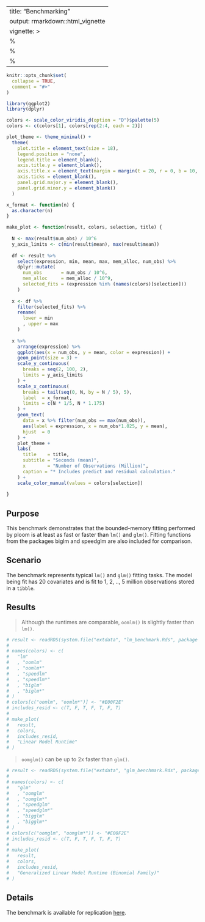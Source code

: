
---
title: "Benchmarking"
output: rmarkdown::html_vignette
vignette: >
  %\VignetteIndexEntry{Vignette Title}
  %\VignetteEngine{knitr::rmarkdown}
  %\VignetteEncoding{UTF-8}
---

```r
knitr::opts_chunk$set(
  collapse = TRUE,
  comment = "#>"
)
```

```r
library(ggplot2)
library(dplyr)
```


```r

colors <- scale_color_viridis_d(option = "D")$palette(5)
colors <- c(colors[1], colors[rep(2:4, each = 2)])

plot_theme <- theme_minimal() +
  theme(
    plot.title = element_text(size = 18),
    legend.position = "none",
    legend.title = element_blank(),
    axis.title.y = element_blank(),
    axis.title.x = element_text(margin = margin(t = 20, r = 0, b = 10, l = 0)),
    axis.ticks = element_blank(),
    panel.grid.major.y = element_blank(),
    panel.grid.minor.y = element_blank()
  )

x_format <- function(n) {
  as.character(n)
}

make_plot <- function(result, colors, selection, title) {
  
  N <- max(result$num_obs) / 10^6
  y_axis_limits <- c(min(result$mean), max(result$mean))
  
  df <- result %>%
    select(expression, min, mean, max, mem_alloc, num_obs) %>%
    dplyr::mutate(
      num_obs       = num_obs / 10^6,
      mem_alloc     = mem_alloc / 10^9,
      selected_fits = (expression %in% (names(colors)[selection]))
    )
  
  x <- df %>%
    filter(selected_fits) %>%
    rename(
      lower = min
      , upper = max
    )
  
  x %>%
    arrange(expression) %>%
    ggplot(aes(x = num_obs, y = mean, color = expression)) +
    geom_point(size = 3) +
    scale_y_continuous(
      breaks = seq(2, 100, 2),
      limits = y_axis_limits
    ) +
    scale_x_continuous(
      breaks = tail(seq(0, N, by = N / 5), 5),
      label  = x_format,
      limits = c(N * 1/5, N * 1.175)
    ) +
    geom_text(
      data = x %>% filter(num_obs == max(num_obs)),
      aes(label = expression, x = num_obs*1.025, y = mean),
      hjust  = 0
    ) +
    plot_theme +
    labs(
      title    = title,
      subtitle = "Seconds (mean)",
      x        = "Number of Observations (Million)",
      caption = "* Includes predict and residual calculation."
    ) +
    scale_color_manual(values = colors[selection])
  
}

```

## Purpose

This benchmark demonstrates that the bounded-memory fitting performed by ploom is at least as fast or faster than `lm()` and `glm()`. Fitting functions from the packages biglm and speedglm are also included for comparison.

## Scenario

The benchmark represents typical `lm()` and `glm()` fitting tasks.  The model being fit has 20 covariates and is fit to 1, 2, .., 5 million observations stored in a `tibble`.

## Results

> Although the runtimes are comparable, `oomlm()` is slightly faster than `lm()`.

```r

# result <- readRDS(system.file("extdata", "lm_benchmark.Rds", package = "ploom"))
# 
# names(colors) <- c(
#   "lm"
#   , "oomlm"
#   , "oomlm*"
#   , "speedlm"
#   , "speedlm*"
#   , "biglm"
#   , "biglm*"
# )
# colors[c("oomlm", "oomlm*")] <- "#E00F2E"
# includes_resid <- c(T, F, T, F, T, F, T)
# 
# make_plot(
#   result,
#   colors,
#   includes_resid,
#   "Linear Model Runtime"
# )

```

> `oomglm()` can be up to 2x faster than `glm()`.

```r

# result <- readRDS(system.file("extdata", "glm_benchmark.Rds", package = "ploom"))
# 
# names(colors) <- c(
#   "glm"
#   , "oomglm"
#   , "oomglm*"
#   , "speedglm"
#   , "speedglm*"
#   , "bigglm"
#   , "bigglm*"
# )
# colors[c("oomglm", "oomglm*")] <- "#E00F2E"
# includes_resid <- c(T, F, T, F, T, F, T)
# 
# make_plot(
#   result,
#   colors,
#   includes_resid,
#   "Generalized Linear Model Runtime (Binomial Family)"
# )

```

## Details

The benchmark is available for replication [here](https://github.com/blakeboswell/ploom/tree/master/benchmark).

<!-- Unlike `lm()` and `glm()`, fit functions from ploom, biglm, and speedglm do not calculate predictions and residuals by default. For parity, the benchmark run of these functions includes a call to `predict()` and a residual calculation. 
-->
